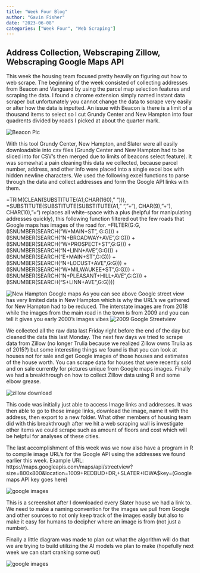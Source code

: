 ```yaml
---
title: "Week Four Blog"
author: "Gavin Fisher"
date: "2023-06-08"
categories: ["Week Four", "Web Scraping"]
---
```


## Address Collection, Webscraping Zillow, Webscraping Google Maps API

This week the housing team focused pretty heavily on figuring out how to web scrape. The beginning of the week consisted of collecting addresses from Beacon and Vanguard by using the parcel map selection features and scraping the data. I found a chrome extension simply named instant data scraper but unfortunately you cannot change the data to scrape very easily or alter how the data is inputted. An issue with Beacon is there is a limit of a thousand items to select so I cut Grundy Center and New Hampton into four quadrents divided by roads I picked at about the quarter mark.

![](Beacon.png "Beacon Pic")

With this tool Grundy Center, New Hampton, and Slater were all easily downloadable into csv files (Grundy Center and New Hampton had to be sliced into for CSV's then merged due to limits of beacons select feature). It was somewhat a pain cleaning this data we collected, because parcel number, address, and other info were placed into a single excel box with hidden newline characters. We used the following excel functions to parse through the data and collect addresses and form the Google API links with them.

=TRIM(CLEAN(SUBSTITUTE(A1,CHAR(160)," "))), =SUBSTITUTE(SUBSTITUTE(SUBSTITUTE(A1," ","+"), CHAR(9),"+"), CHAR(10),"+") replaces all white-space with a plus (helpful for manipulating addresses quickly), this following function filtered out the few roads that Google maps has images of the road for. =FILTER(G:G, (ISNUMBER(SEARCH("W+MAIN+ST", G:G))) + (ISNUMBER(SEARCH("N+BROADWAY+AVE",G:G))) + (ISNUMBER(SEARCH("W+PROSPECT+ST",G:G))) + (ISNUMBER(SEARCH("N+LINN+AVE",G:G))) + (ISNUMBER(SEARCH("E+MAIN+ST",G:G))) + (ISNUMBER(SEARCH("N+LOCUST+AVE",G:G))) + (ISNUMBER(SEARCH("W+MILWAUKEE+ST",G:G))) + (ISNUMBER(SEARCH("N+PLEASANT+HILL+AVE",G:G))) + (ISNUMBER(SEARCH("S+LINN+AVE",G:G))))

![](Hampton.png "New Hampton Google maps") As you can see above Google street view has very limited data in New Hampton which is why the URL's we gathered for New Hampton had to be reduced. The interstate images are from 2018 while the images from the main road in the town is from 2009 and you can tell it gives you early 2000's images vibes ![](streetview.png "2009 Google Streetview")

We collected all the raw data last Friday right before the end of the day but cleaned the data this last Monday. The next few days we tried to scrape data from Zillow (no longer Trulia because we realized Zillow owns Trulia as of 2015?) but some interesting things we found is that you can look at houses not for sale and get Google images of those houses and estimates of the house worth. You can scrape data for houses that were recently sold and on sale currently for pictures unique from Google maps images. Finally we had a breakthrough on how to collect Zillow data using R and some elbow grease.

![](zillowimage.png "zillow download")

This code was initially just able to access Image links and addresses. It was then able to go to those image links, download the image, name it with the address, then export to a new folder. What other members of housing team did with this breakthrough after we hit a web scraping wall is investigate other items we could scrape such as amount of floors and cost which will be helpful for analyses of these cities.

The last accomplishment of this week was we now also have a program in R to compile image URL's for the Google API using the addresses we found earlier this week. Example URL: https://maps.googleapis.com/maps/api/streetview?size=800x800&location=1009+REDBUD+DR,+SLATER+IOWA\$key=(Google maps API key goes here)

![](googleapi.png "google images")

This is a screenshot after I downloaded every Slater house we had a link to. We need to make a naming convention for the images we pull from Google and other sources to not only keep track of the images easily but also to make it easy for humans to decipher where an image is from (not just a number).

Finally a little diagram was made to plan out what the algorithm will do that we are trying to build utilizing the AI models we plan to make (hopefully next week we can start cranking some out)

![](Endgame%20model%20code%20plan.png "google images")
